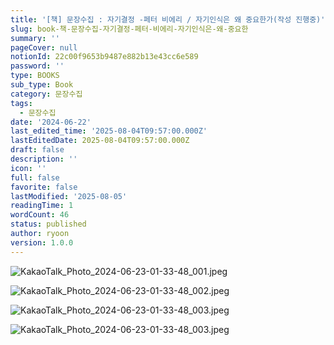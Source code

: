```yaml
---
title: '[책] 문장수집 : 자기결정 -페터 비에리 / 자기인식은 왜 중요한가(작성 진행중)'
slug: book-책-문장수집-자기결정-페터-비에리-자기인식은-왜-중요한
summary: ''
pageCover: null
notionId: 22c00f9653b9487e882b13e43cc6e589
password: ''
type: BOOKS
sub_type: Book
category: 문장수집
tags:
  - 문장수집
date: '2024-06-22'
last_edited_time: '2025-08-04T09:57:00.000Z'
lastEditedDate: 2025-08-04T09:57:00.000Z
draft: false
description: ''
icon: ''
full: false
favorite: false
lastModified: '2025-08-05'
readingTime: 1
wordCount: 46
status: published
author: ryoon
version: 1.0.0
---
```


![KakaoTalk_Photo_2024-06-23-01-33-48_001.jpeg](https://prod-files-secure.s3.us-west-2.amazonaws.com/056ff9f5-a9ef-486f-8acb-9eef51d06a2d/04e61a28-2bb4-4cba-964a-c4d653fd8415/KakaoTalk_Photo_2024-06-23-01-33-48_001.jpeg?X-Amz-Algorithm=AWS4-HMAC-SHA256&X-Amz-Content-Sha256=UNSIGNED-PAYLOAD&X-Amz-Credential=ASIAZI2LB4663MHRQ4YN%2F20250805%2Fus-west-2%2Fs3%2Faws4_request&X-Amz-Date=20250805T010946Z&X-Amz-Expires=3600&X-Amz-Security-Token=IQoJb3JpZ2luX2VjEBcaCXVzLXdlc3QtMiJHMEUCIEHEcS2WYWtv4h4mQfvbGPecC6E1lJWdxK5LXwuimR%2F4AiEA8XgFrYSK91AcYoWxxcl6siGJddgYly3v2LG1QrxCDX4q%2FwMIUBAAGgw2Mzc0MjMxODM4MDUiDOuNZ3teo4GHMKoUBSrcAykfhRMu7otIW0GRCxDJO%2F8%2BLMTrKfL2QAS2amsvB8sPWhHhHVMDnWpk8vcJVppBHEs4lrtrGdmpDcmklFnFSMYL82AxhmxZxi9n%2FoaYlu%2BJ9FiaS8KSRZCeZ6Ws8tIL%2BPc%2FlRY7ojDzw0CyOq0%2F5Ngfe3rAemm%2FW36BooamEgtQLYDLuV1WmpYJmFCp74Ys0wvrNBlIUiQM9Fs46hj4IYuJdwrOVWaWS8XpU2FaCUv6X2W%2BQ6NpIbvg2K%2Fa9YyrgNa3syoPX6vYwhQEzQS41KH8jbhhLvVJ1sGgZnDAPT2rr%2Fku7VO5ACaT5yRHAplqwi03L8GflK%2FXrUjm6mlQ6o15zsivaQFuos%2FyM%2BD%2Bxk4i0mEVvjjdl42VDKYyja4FxMwKSxgoslGrk0Ptb3VVrZReyPBAXstzA8D%2BXbJ1R%2FKSBEnTZnlZalU%2FVNO1peQlx3Hon%2BMijAqmxTaGHY6s3ovmTuxlBLftGOdyl0K%2FxK00C9hYwM%2FoelIjoiHW7lwkC5AarWnV9BvehFk%2FvZCHErK%2BPh%2F%2FjOGkBrNVwtamTbTy29Je1oNWhLUJRtOfEeyexh6ve1LNYxxUlS7VTxxeIBTUgXuwFfPHTwTYPlPyHAWAb7aIJ2D9pKGxAGqDMJP9xMQGOqUBsw3OlUtizxQskRRumK%2F6t%2FOwfpMbnzkaqRPVo5dk1GmRD2WIQjJLpWKZgt49SsJ3rDrgglOG9%2BgcKLl9Jc1VM3qcgp1%2F20tLeB5Min%2BrciCxhQ1g9n%2FXK7dfTVTE6e7biwgWe2qvcwpFb6YcasM%2Bu5lS7fOlkclv3nbYYG8xU8mo7vrzAB5ibiYyWZ%2Bu9ze8RvLmahOw0FYhJuU4K%2BSZoUgmuvmB&X-Amz-Signature=e85bfaf1835add8a5f981faf33377e7fb76b60d6da0e7f4b9eaabde89c3fb042&X-Amz-SignedHeaders=host&x-amz-checksum-mode=ENABLED&x-id=GetObject)


![KakaoTalk_Photo_2024-06-23-01-33-48_002.jpeg](https://prod-files-secure.s3.us-west-2.amazonaws.com/056ff9f5-a9ef-486f-8acb-9eef51d06a2d/bec24301-e0aa-4dad-b2cf-37b82b17dfbf/KakaoTalk_Photo_2024-06-23-01-33-48_002.jpeg?X-Amz-Algorithm=AWS4-HMAC-SHA256&X-Amz-Content-Sha256=UNSIGNED-PAYLOAD&X-Amz-Credential=ASIAZI2LB4663MHRQ4YN%2F20250805%2Fus-west-2%2Fs3%2Faws4_request&X-Amz-Date=20250805T010946Z&X-Amz-Expires=3600&X-Amz-Security-Token=IQoJb3JpZ2luX2VjEBcaCXVzLXdlc3QtMiJHMEUCIEHEcS2WYWtv4h4mQfvbGPecC6E1lJWdxK5LXwuimR%2F4AiEA8XgFrYSK91AcYoWxxcl6siGJddgYly3v2LG1QrxCDX4q%2FwMIUBAAGgw2Mzc0MjMxODM4MDUiDOuNZ3teo4GHMKoUBSrcAykfhRMu7otIW0GRCxDJO%2F8%2BLMTrKfL2QAS2amsvB8sPWhHhHVMDnWpk8vcJVppBHEs4lrtrGdmpDcmklFnFSMYL82AxhmxZxi9n%2FoaYlu%2BJ9FiaS8KSRZCeZ6Ws8tIL%2BPc%2FlRY7ojDzw0CyOq0%2F5Ngfe3rAemm%2FW36BooamEgtQLYDLuV1WmpYJmFCp74Ys0wvrNBlIUiQM9Fs46hj4IYuJdwrOVWaWS8XpU2FaCUv6X2W%2BQ6NpIbvg2K%2Fa9YyrgNa3syoPX6vYwhQEzQS41KH8jbhhLvVJ1sGgZnDAPT2rr%2Fku7VO5ACaT5yRHAplqwi03L8GflK%2FXrUjm6mlQ6o15zsivaQFuos%2FyM%2BD%2Bxk4i0mEVvjjdl42VDKYyja4FxMwKSxgoslGrk0Ptb3VVrZReyPBAXstzA8D%2BXbJ1R%2FKSBEnTZnlZalU%2FVNO1peQlx3Hon%2BMijAqmxTaGHY6s3ovmTuxlBLftGOdyl0K%2FxK00C9hYwM%2FoelIjoiHW7lwkC5AarWnV9BvehFk%2FvZCHErK%2BPh%2F%2FjOGkBrNVwtamTbTy29Je1oNWhLUJRtOfEeyexh6ve1LNYxxUlS7VTxxeIBTUgXuwFfPHTwTYPlPyHAWAb7aIJ2D9pKGxAGqDMJP9xMQGOqUBsw3OlUtizxQskRRumK%2F6t%2FOwfpMbnzkaqRPVo5dk1GmRD2WIQjJLpWKZgt49SsJ3rDrgglOG9%2BgcKLl9Jc1VM3qcgp1%2F20tLeB5Min%2BrciCxhQ1g9n%2FXK7dfTVTE6e7biwgWe2qvcwpFb6YcasM%2Bu5lS7fOlkclv3nbYYG8xU8mo7vrzAB5ibiYyWZ%2Bu9ze8RvLmahOw0FYhJuU4K%2BSZoUgmuvmB&X-Amz-Signature=572e89ed4f13e585fd8c953b3584dbc3c203f9400a3f9186b781d3aaab0f9c28&X-Amz-SignedHeaders=host&x-amz-checksum-mode=ENABLED&x-id=GetObject)


![KakaoTalk_Photo_2024-06-23-01-33-48_003.jpeg](https://prod-files-secure.s3.us-west-2.amazonaws.com/056ff9f5-a9ef-486f-8acb-9eef51d06a2d/277228e2-c389-48ca-bd93-ed1f72c3e11e/KakaoTalk_Photo_2024-06-23-01-33-48_003.jpeg?X-Amz-Algorithm=AWS4-HMAC-SHA256&X-Amz-Content-Sha256=UNSIGNED-PAYLOAD&X-Amz-Credential=ASIAZI2LB4663MHRQ4YN%2F20250805%2Fus-west-2%2Fs3%2Faws4_request&X-Amz-Date=20250805T010946Z&X-Amz-Expires=3600&X-Amz-Security-Token=IQoJb3JpZ2luX2VjEBcaCXVzLXdlc3QtMiJHMEUCIEHEcS2WYWtv4h4mQfvbGPecC6E1lJWdxK5LXwuimR%2F4AiEA8XgFrYSK91AcYoWxxcl6siGJddgYly3v2LG1QrxCDX4q%2FwMIUBAAGgw2Mzc0MjMxODM4MDUiDOuNZ3teo4GHMKoUBSrcAykfhRMu7otIW0GRCxDJO%2F8%2BLMTrKfL2QAS2amsvB8sPWhHhHVMDnWpk8vcJVppBHEs4lrtrGdmpDcmklFnFSMYL82AxhmxZxi9n%2FoaYlu%2BJ9FiaS8KSRZCeZ6Ws8tIL%2BPc%2FlRY7ojDzw0CyOq0%2F5Ngfe3rAemm%2FW36BooamEgtQLYDLuV1WmpYJmFCp74Ys0wvrNBlIUiQM9Fs46hj4IYuJdwrOVWaWS8XpU2FaCUv6X2W%2BQ6NpIbvg2K%2Fa9YyrgNa3syoPX6vYwhQEzQS41KH8jbhhLvVJ1sGgZnDAPT2rr%2Fku7VO5ACaT5yRHAplqwi03L8GflK%2FXrUjm6mlQ6o15zsivaQFuos%2FyM%2BD%2Bxk4i0mEVvjjdl42VDKYyja4FxMwKSxgoslGrk0Ptb3VVrZReyPBAXstzA8D%2BXbJ1R%2FKSBEnTZnlZalU%2FVNO1peQlx3Hon%2BMijAqmxTaGHY6s3ovmTuxlBLftGOdyl0K%2FxK00C9hYwM%2FoelIjoiHW7lwkC5AarWnV9BvehFk%2FvZCHErK%2BPh%2F%2FjOGkBrNVwtamTbTy29Je1oNWhLUJRtOfEeyexh6ve1LNYxxUlS7VTxxeIBTUgXuwFfPHTwTYPlPyHAWAb7aIJ2D9pKGxAGqDMJP9xMQGOqUBsw3OlUtizxQskRRumK%2F6t%2FOwfpMbnzkaqRPVo5dk1GmRD2WIQjJLpWKZgt49SsJ3rDrgglOG9%2BgcKLl9Jc1VM3qcgp1%2F20tLeB5Min%2BrciCxhQ1g9n%2FXK7dfTVTE6e7biwgWe2qvcwpFb6YcasM%2Bu5lS7fOlkclv3nbYYG8xU8mo7vrzAB5ibiYyWZ%2Bu9ze8RvLmahOw0FYhJuU4K%2BSZoUgmuvmB&X-Amz-Signature=ec93ea58d36bf83219abd6f102bb105870bad2f05b096701a2eb98875e500b0c&X-Amz-SignedHeaders=host&x-amz-checksum-mode=ENABLED&x-id=GetObject)


![KakaoTalk_Photo_2024-06-23-01-33-48_003.jpeg](https://prod-files-secure.s3.us-west-2.amazonaws.com/056ff9f5-a9ef-486f-8acb-9eef51d06a2d/7339976a-0f8d-4b13-8516-98597df5cb44/KakaoTalk_Photo_2024-06-23-01-33-48_003.jpeg?X-Amz-Algorithm=AWS4-HMAC-SHA256&X-Amz-Content-Sha256=UNSIGNED-PAYLOAD&X-Amz-Credential=ASIAZI2LB4663MHRQ4YN%2F20250805%2Fus-west-2%2Fs3%2Faws4_request&X-Amz-Date=20250805T010946Z&X-Amz-Expires=3600&X-Amz-Security-Token=IQoJb3JpZ2luX2VjEBcaCXVzLXdlc3QtMiJHMEUCIEHEcS2WYWtv4h4mQfvbGPecC6E1lJWdxK5LXwuimR%2F4AiEA8XgFrYSK91AcYoWxxcl6siGJddgYly3v2LG1QrxCDX4q%2FwMIUBAAGgw2Mzc0MjMxODM4MDUiDOuNZ3teo4GHMKoUBSrcAykfhRMu7otIW0GRCxDJO%2F8%2BLMTrKfL2QAS2amsvB8sPWhHhHVMDnWpk8vcJVppBHEs4lrtrGdmpDcmklFnFSMYL82AxhmxZxi9n%2FoaYlu%2BJ9FiaS8KSRZCeZ6Ws8tIL%2BPc%2FlRY7ojDzw0CyOq0%2F5Ngfe3rAemm%2FW36BooamEgtQLYDLuV1WmpYJmFCp74Ys0wvrNBlIUiQM9Fs46hj4IYuJdwrOVWaWS8XpU2FaCUv6X2W%2BQ6NpIbvg2K%2Fa9YyrgNa3syoPX6vYwhQEzQS41KH8jbhhLvVJ1sGgZnDAPT2rr%2Fku7VO5ACaT5yRHAplqwi03L8GflK%2FXrUjm6mlQ6o15zsivaQFuos%2FyM%2BD%2Bxk4i0mEVvjjdl42VDKYyja4FxMwKSxgoslGrk0Ptb3VVrZReyPBAXstzA8D%2BXbJ1R%2FKSBEnTZnlZalU%2FVNO1peQlx3Hon%2BMijAqmxTaGHY6s3ovmTuxlBLftGOdyl0K%2FxK00C9hYwM%2FoelIjoiHW7lwkC5AarWnV9BvehFk%2FvZCHErK%2BPh%2F%2FjOGkBrNVwtamTbTy29Je1oNWhLUJRtOfEeyexh6ve1LNYxxUlS7VTxxeIBTUgXuwFfPHTwTYPlPyHAWAb7aIJ2D9pKGxAGqDMJP9xMQGOqUBsw3OlUtizxQskRRumK%2F6t%2FOwfpMbnzkaqRPVo5dk1GmRD2WIQjJLpWKZgt49SsJ3rDrgglOG9%2BgcKLl9Jc1VM3qcgp1%2F20tLeB5Min%2BrciCxhQ1g9n%2FXK7dfTVTE6e7biwgWe2qvcwpFb6YcasM%2Bu5lS7fOlkclv3nbYYG8xU8mo7vrzAB5ibiYyWZ%2Bu9ze8RvLmahOw0FYhJuU4K%2BSZoUgmuvmB&X-Amz-Signature=4d1f3dbd5467d7356b26ff588d2d29bdb874f5d074384880106ccfa7438dab66&X-Amz-SignedHeaders=host&x-amz-checksum-mode=ENABLED&x-id=GetObject)

